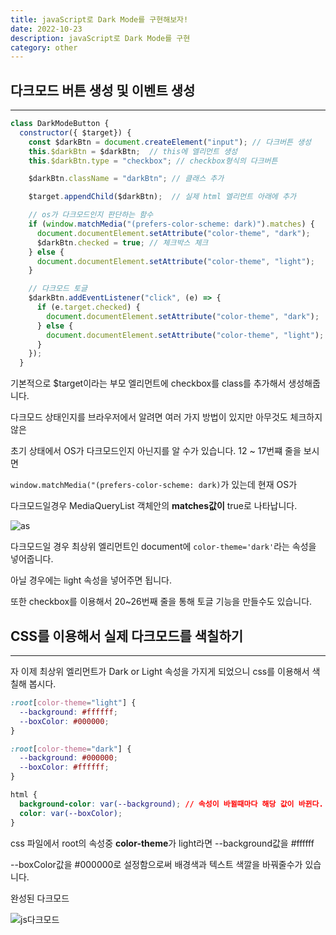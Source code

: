 ```yaml
---
title: javaScript로 Dark Mode를 구현해보자!
date: 2022-10-23
description: javaScript로 Dark Mode를 구현
category: other
---
```


<h2 className={`dark:text-white`}>다크모드 버튼 생성 및 이벤트 생성</h2>

---

```js showLineNumbers
class DarkModeButton {
  constructor({ $target}) {
    const $darkBtn = document.createElement("input"); // 다크버튼 생성
    this.$darkBtn = $darkBtn;  // this에 엘리먼트 생성
    this.$darkBtn.type = "checkbox"; // checkbox형식의 다크버튼

    $darkBtn.className = "darkBtn"; // 클래스 추가

    $target.appendChild($darkBtn);  // 실제 html 엘리먼트 아래에 추가

    // os가 다크모드인지 판단하는 함수
    if (window.matchMedia("(prefers-color-scheme: dark)").matches) {
      document.documentElement.setAttribute("color-theme", "dark");
      $darkBtn.checked = true; // 체크박스 체크
    } else {
      document.documentElement.setAttribute("color-theme", "light");
    }

    // 다크모드 토글
    $darkBtn.addEventListener("click", (e) => {
      if (e.target.checked) {
        document.documentElement.setAttribute("color-theme", "dark");
      } else {
        document.documentElement.setAttribute("color-theme", "light");
      }
    });
  }
```

기본적으로 $target이라는 부모 엘리먼트에 checkbox를 class를 추가해서 생성해줍니다.

다크모드 상태인지를 브라우저에서 알려면 여러 가지 방법이 있지만 아무것도 체크하지 않은

초기 상태에서 OS가 다크모드인지 아닌지를 알 수가 있습니다. 12 ~ 17번쨰 줄을 보시면

`window.matchMedia("(prefers-color-scheme: dark)`가 있는데 현재 OS가

다크모드일경우 MediaQueryList 객체안의 <b>matches값이</b> true로 나타납니다.

![as](https://user-images.githubusercontent.com/75124028/197396737-3e885661-d906-4252-8baf-a977d5382abb.gif)

다크모드일 경우 최상위 엘리먼트인 document에 `color-theme='dark'`라는 속성을 넣어줍니다.

아닐 경우에는 light 속성을 넣어주면 됩니다.

또한 checkbox를 이용해서 20~26번째 줄을 통해 토글 기능을 만들수도 있습니다.

<h2 className={`dark:text-white`}>CSS를 이용해서 실제 다크모드를 색칠하기</h2>

---

자 이제 최상위 엘리먼트가 Dark or Light 속성을 가지게 되었으니 css를 이용해서 색칠해 봅시다.

```css
:root[color-theme="light"] {
  --background: #ffffff;
  --boxColor: #000000;
}

:root[color-theme="dark"] {
  --background: #000000;
  --boxColor: #ffffff;
}

html {
  background-color: var(--background); // 속성이 바뀔때마다 해당 값이 바뀐다.
  color: var(--boxColor);
}
```

css 파일에서 root의 속성중 <b>color-theme</b>가 light라면 --background값을 #ffffff

--boxColor값을 #000000로 설정함으로써 배경색과 텍스트 색깔을 바꿔줄수가 있습니다.

완성된 다크모드

![js다크모드](https://user-images.githubusercontent.com/75124028/197395827-9f28ef60-2095-46a4-a790-b2f4c165099d.gif)
